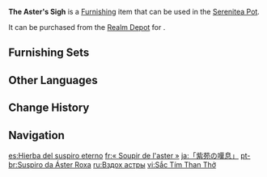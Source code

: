 {{Furnishing Infobox
|id             = 372433
|image          = Item The Aster's Sigh.png
|category       = Landform
|subcategory    = Small Shrub
|quality        = 3
|adeptal_energy = 20
|load           = 50
|reduced_load   = 50
|description    = A luminescent grass that grows in great number on [[Mt. Yougou]]. When the sky darkens, these grasses light up in aster purple and sway in the wind, as if sighing for some inevitable departures they may have witnessed... Even though one may have walked alongside gods and their servants, and seen an infinite number of sights in the mortal realm, the soul struggles to escape the encroaching numbness...
|source1        = [[Realm Depot]]
}}
'''The Aster's Sigh''' is a [[Furnishing]] item that can be used in the [[Serenitea Pot]].

It can be purchased from the [[Realm Depot]] for {{Item|Realm Currency|30|x=80}}.

==Furnishing Sets==
{{Craft Usage|type=Furnishing Set}}

==Other Languages==
{{Other Languages
|en      = The Aster's Sigh
|zhs     = 「紫苑叹幽弘」
|zhs_rm  = "Zǐyuàn Tàn Yōu Hóng"
|zht     = 「紫苑嘆幽弘」
|zht_rm  = "Zǐyuàn Tàn Yōu Hóng"
|zh_tl   = "Deep Sigh of the {{w|Aster tataricus|Aster}}"
|ja      = 「紫苑の嘆息」
|ja_rm   = "Shion no Tansoku"
|ja_tl   = "Aster's Sigh of Grief"
|ko      = 「연자주색 화원의 한숨」
|ko_rm   = "Yeonjajusaek Hwawon-ui Hansum"
|ko_tl   = "Deep Sigh of the Lavender Flower Garden"
|es      = Hierba del suspiro eterno
|es_tl   = Grass of the Eternal Sigh
|fr      = «&nbsp;Soupir de l'aster&nbsp;»
|fr_tl   = "The Aster's Sigh"
|ru      = Вздох астры
|ru_tl   = The Aster's Sigh
|th      = "Aster ทอดถอนใจ"
|th_rm   = "Aster Thot Thon-chai"
|th_tl   = 
|vi      = Sắc Tím Than Thở
|vi_tl   = 
|de      = „Seufzende Aster“
|de_tl   = "Sighing Aster"
|id      = "Napas Sang Violet"
|id_tl   = "Breath of the Violet"
|pt      = Suspiro da Áster Roxa
|pt_tl   = 
|tr      = Çiçeğin Ahı
|tr_tl   = 
|it      = Il sospiro dell'Asteria
|it_tl   = 
}}

==Change History==
{{Change History|2.2}}

==Navigation==
{{Furnishing Navbox|exterior}}

[[es:Hierba del suspiro eterno]]
[[fr:« Soupir de l'aster »]]
[[ja:「紫苑の嘆息」]]
[[pt-br:Suspiro da Áster Roxa]]
[[ru:Вздох астры]]
[[vi:Sắc Tím Than Thở]]